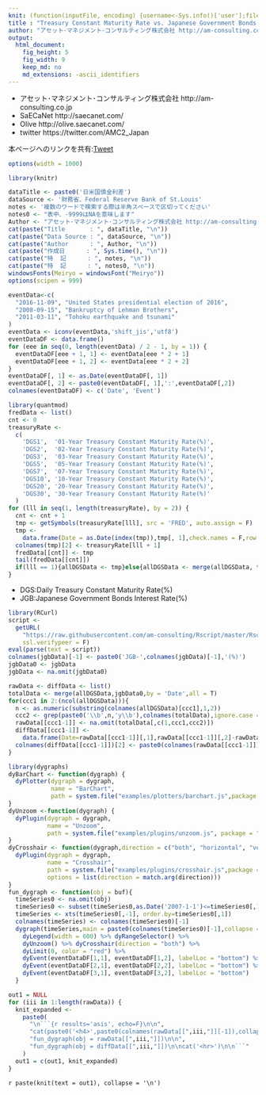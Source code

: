 ```yaml
---
knit: (function(inputFile, encoding) {username<-Sys.info()['user'];fileName<-'defaultPath.csv';pathToFile <-paste0('C:/Users/', username,'/Desktop/pathToCSV/');setwd(pathToFile);buf0<-read.csv(fileName,header = F,skip = 0,stringsAsFactor = F,check.names = F,fileEncoding = 'utf-8');timeStamp<-format(Sys.time(),'%Y%m%d%H%M%S');rmarkdown::render(inputFile, encoding = encoding, output_file = paste0('C:/Users/',username,buf0[2,1],'charts/','am-consulting.co.jp-DGSversusJGB.html')) })
title : "Treasury Constant Maturity Rate vs. Japanese Government Bonds Interest Rate"
author: "アセット･マネジメント･コンサルティング株式会社 http://am-consulting.co.jp"
output: 
  html_document:
    fig_height: 5
    fig_width: 9
    keep_md: no
    md_extensions: -ascii_identifiers 
---
```

<link href="http://knowledgevault.saecanet.com/components/rmarkdown-html.css" rel="stylesheet"> 
<style>
.main-container {
	max-width: 900px;
	margin-left: auto;
	margin-right: auto;
}

table{
 white-space: nowrap;
}
</style>

- アセット･マネジメント･コンサルティング株式会社 http://am-consulting.co.jp
- SaECaNet http://saecanet.com/
- Olive http://olive.saecanet.com/
- twitter https://twitter.com/AMC2_Japan

本ページへのリンクを共有:<a href="https://twitter.com/share" class="twitter-share-button" data-via="AMC2_Japan" data-size="large">Tweet</a> <script>!function(d,s,id){var js,fjs=d.getElementsByTagName(s)[0],p=/^http:/.test(d.location)?'http':'https';if(!d.getElementById(id)){js=d.createElement(s);js.id=id;js.src=p+'://platform.twitter.com/widgets.js';fjs.parentNode.insertBefore(js,fjs);}}(document, 'script', 'twitter-wjs');</script>

```r
options(width = 1000)
```

```r
library(knitr)
```

```r
dataTitle <- paste0('日米国債金利差')
dataSource <- '財務省、Federal Reserve Bank of St.Louis'
notes <- '複数のワードで検索する際は半角スペースで区切ってください'
notes0 <- "表中、-9999はNAを意味します"
Author <- "アセット･マネジメント･コンサルティング株式会社 http://am-consulting.co.jp"
cat(paste("Title       : ", dataTitle, "\n"))
cat(paste("Data Source : ", dataSource, "\n"))
cat(paste("Author      : ", Author, "\n"))
cat(paste("作成日      : ", Sys.time(), "\n"))
cat(paste("特  記      : ", notes, "\n"))
cat(paste("特  記      : ", notes0, "\n"))
windowsFonts(Meiryo = windowsFont("Meiryo"))
options(scipen = 999)
```

```r
eventData<-c(
  "2016-11-09", "United States presidential election of 2016",
  "2008-09-15", "Bankruptcy of Lehman Brothers",
  "2011-03-11", "Tohoku earthquake and tsunami"
)
eventData <- iconv(eventData,'shift_jis','utf8')
eventDataDF <- data.frame()
for (eee in seq(0, length(eventData) / 2 - 1, by = 1)) {
  eventDataDF[eee + 1, 1] <- eventData[eee * 2 + 1]
  eventDataDF[eee + 1, 2] <- eventData[eee * 2 + 2]
}
eventDataDF[, 1] <- as.Date(eventDataDF[, 1])
eventDataDF[, 2] <- paste0(eventDataDF[, 1],':',eventDataDF[,2])
colnames(eventDataDF) <- c('Date', 'Event')
```

```r
library(quantmod)
fredData <- list()
cnt <- 0
treasuryRate <-
  c(
    'DGS1',  '01-Year Treasury Constant Maturity Rate(%)',
    'DGS2',  '02-Year Treasury Constant Maturity Rate(%)',
    'DGS3',  '03-Year Treasury Constant Maturity Rate(%)',
    'DGS5',  '05-Year Treasury Constant Maturity Rate(%)',
    'DGS7',  '07-Year Treasury Constant Maturity Rate(%)',
    'DGS10', '10-Year Treasury Constant Maturity Rate(%)',
    'DGS20', '20-Year Treasury Constant Maturity Rate(%)',
    'DGS30', '30-Year Treasury Constant Maturity Rate(%)'
  )
for (lll in seq(1, length(treasuryRate), by = 2)) {
  cnt <- cnt + 1
  tmp <- getSymbols(treasuryRate[lll], src = 'FRED', auto.assign = F)
  tmp <-
    data.frame(Date = as.Date(index(tmp)),tmp[, 1],check.names = F,row.names = NULL,stringsAsFactors = F)
  colnames(tmp)[2] <- treasuryRate[lll + 1]
  fredData[[cnt]] <- tmp
  tail(fredData[[cnt]])
  if(lll == 1){allDGSData <- tmp}else{allDGSData <- merge(allDGSData, tmp, by='Date', all=T)}
}
```

- DGS:Daily Treasury Constant Maturity Rate(%)
- JGB:Japanese Government Bonds Interest Rate(%)

```r
library(RCurl)
script <-
  getURL(
    "https://raw.githubusercontent.com/am-consulting/Rscript/master/Rscript_JGBInterestRate.r",
    ssl.verifypeer = F)
eval(parse(text = script))
colnames(jgbData)[-1] <- paste0('JGB-',colnames(jgbData)[-1],'(%)')
jgbData0 <- jgbData
jgbData <- na.omit(jgbData0)
```

```r
rawData <- diffData <- list()
totalData <- merge(allDGSData,jgbData0,by = 'Date',all = T)
for(ccc1 in 2:(ncol(allDGSData))){
  n <- as.numeric(substring(colnames(allDGSData)[ccc1],1,2))  
  ccc2 <- grep(paste0('\\b',n,'y\\b'),colnames(totalData),ignore.case = T)  
  rawData[[ccc1-1]] <- na.omit(totalData[,c(1,ccc1,ccc2)])
  diffData[[ccc1-1]] <- 
    data.frame(Date=rawData[[ccc1-1]][,1],rawData[[ccc1-1]][,2]-rawData[[ccc1-1]][,3],check.names = F,stringsAsFactors = F)
  colnames(diffData[[ccc1-1]])[2] <- paste0(colnames(rawData[[ccc1-1]])[2],' - ',colnames(rawData[[ccc1-1]])[3])
}
```

```r
library(dygraphs)
dyBarChart <- function(dygraph) {
  dyPlotter(dygraph = dygraph,
            name = "BarChart",
            path = system.file("examples/plotters/barchart.js",package = "dygraphs"))
}
dyUnzoom <-function(dygraph) {
  dyPlugin(dygraph = dygraph,
           name = "Unzoom",
           path = system.file("examples/plugins/unzoom.js", package = "dygraphs"))
}
dyCrosshair <- function(dygraph,direction = c("both", "horizontal", "vertical")) {
  dyPlugin(dygraph = dygraph,
           name = "Crosshair",
           path = system.file("examples/plugins/crosshair.js",package = "dygraphs"),
           options = list(direction = match.arg(direction)))
}
fun_dygraph <- function(obj = buf){
  timeSeries0 <- na.omit(obj)
  timeSeries0 <- subset(timeSeries0,as.Date('2007-1-1')<=timeSeries0[,1])
  timeSeries <- xts(timeSeries0[,-1], order.by=timeSeries0[,1])
  colnames(timeSeries) <- colnames(timeSeries0)[-1]
  dygraph(timeSeries,main = paste0(colnames(timeSeries0)[-1],collapse = ' × '))  %>% 
    dyLegend(width = 600) %>% dyRangeSelector() %>% 
    dyUnzoom() %>% dyCrosshair(direction = "both") %>% 
    dyLimit(0, color = "red") %>% 
    dyEvent(eventDataDF[1,1], eventDataDF[1,2], labelLoc = "bottom") %>%
    dyEvent(eventDataDF[2,1], eventDataDF[2,2], labelLoc = "bottom") %>%
    dyEvent(eventDataDF[3,1], eventDataDF[3,2], labelLoc = "bottom")
  }
```

```r
out1 = NULL
for (iii in 1:length(rawData)) {
  knit_expanded <-
    paste0(
      "\n```{r results='asis', echo=F}\n\n",
      "cat(paste0('<h4>',paste0(colnames(rawData[[",iii,"]][-1]),collapse = ' × '),'</h4>'))\n\n",
      "fun_dygraph(obj = rawData[[",iii,"]])\n\n",
      "fun_dygraph(obj = diffData[[",iii,"]])\n\ncat('<hr>')\n\n```"
    )
  out1 = c(out1, knit_expanded)
}
```
`r paste(knit(text = out1), collapse = '\n')`

<script>
  (function(i,s,o,g,r,a,m){i['GoogleAnalyticsObject']=r;i[r]=i[r]||function(){
  (i[r].q=i[r].q||[]).push(arguments)},i[r].l=1*new Date();a=s.createElement(o),
  m=s.getElementsByTagName(o)[0];a.async=1;a.src=g;m.parentNode.insertBefore(a,m)
  })(window,document,'script','https://www.google-analytics.com/analytics.js','ga');

  ga('create', 'UA-3077339-5', 'auto');
  ga('send', 'pageview');

</script>
